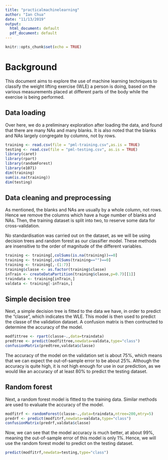 ```yaml
---
title: "practicalmachinelearning"
author: "Ian Chua"
date: "11/13/2019"
output:
  html_document: default
  pdf_document: default
---
```


```r
knitr::opts_chunk$set(echo = TRUE)
```

# Background
This document aims to explore the use of machine learning techniques to classify the weight lifting exercise (WLE) a person is doing, based on the various measurements placed at different parts of the body while the exercise is being performed. 

## Data loading

Over here, we do a preliminary exploration after loading the data, and found that there are many NAs and many blanks. It is also noted that the blanks and NAs largely congregate by columns, not by rows.
```r
training <- read.csv(file = "pml-training.csv",as.is = TRUE)
testing <- read.csv(file = "pml-testing.csv", as.is = TRUE)
library(caret)
library(rpart)
library(randomForest)
library(e1071)
dim(training)
sum(is.na(training))
dim(testing)
```

## Data cleaning and preprocessing

As mentioned, the blanks and NAs are usually by a whole column, not rows. Hence we remove the columns which have a huge number of blanks and NAs. Then, the training dataset is split into two, to reserve some data for cross-validation.

No standardisation was carried out on the dataset, as we will be using decision trees and random forest as our classifier model. These methods are insensitive to the order of magnitude of the different variables.

```r
training <- training[,colSums(is.na(training))==0]
training <- training[,colSums(training=="")==0]
training <- training[,-(1:7)]
training$classe <- as.factor(training$classe)
inTrain <- createDataPartition(training$classe,p=0.7)[[1]]
traindata <- training[inTrain,]
valdata <- training[-inTrain,]
```

## Simple decision tree

Next, a simple decision tree is fitted to the data we have, in order to predict the "classe", which indicates the WLE. This model is then used to predict the classe of the validation dataset. A confusion matrix is then contructed to determine the accuracy of the model.

```r
modfittree <- rpart(classe~.,data=traindata)
predtree <- predict(modfittree,newdata=valdata,type="class")
confusionMatrix(predtree,valdata$classe)
```

The accuracy of the model on the validation set is about 75%, which means that we can expect the out-of-sample error to be about 25%.
Although the accuracy is quite high, it is not high enough for use in our prediction, as we would like an accuracy of at least 80% to predict the testing dataset.

## Random forest

Next, a random forest model is fitted to the training data. Similar methods are used to evaluate the accuracy of the model.

```r
modfitrf <- randomForest(classe~.,data=traindata,ntree=200,mtry=5)
predrf <- predict(modfitrf,newdata=valdata,type="class")
confusionMatrix(predrf,valdata$classe)
```

Now, we can see that the model accuracy is much better, at about 99%, meaning the out-of-sample error of this model is only 1%. Hence, we will use the random forest model to predict on the testing dataset.

```r
predict(modfitrf,newdata=testing,type="class")
```